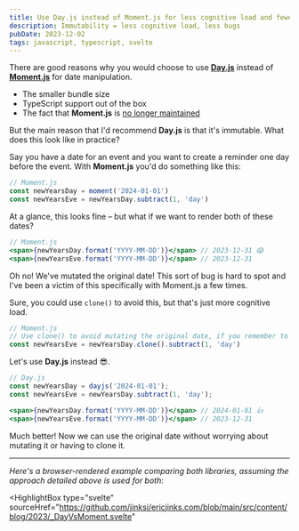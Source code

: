 ```yaml
---
title: Use Day.js instead of Moment.js for less cognitive load and fewer bugs
description: Immutability = less cognitive load, less bugs
pubDate: 2023-12-02
tags: javascript, typescript, svelte
---
```



There are good reasons why you would choose to use [**Day.js**](https://day.js.org/) instead of [**Moment.js**](https://momentjs.com/) for date manipulation.

- The smaller bundle size
- TypeScript support out of the box
- The fact that **Moment.js** is [no longer maintained](https://momentjs.com/docs/#/-project-status/)

But the main reason that I'd recommend **Day.js** is that it's immutable. What does this look like in practice?

Say you have a date for an event and you want to create a reminder one day before the event.
With **Moment.js** you'd do something like this:

```jsx
// Moment.js
const newYearsDay = moment('2024-01-01')
const newYearsEve = newYearsDay.subtract(1, 'day')
```

At a glance, this looks fine – but what if we want to render both of these dates?

```jsx
// Moment.js
<span>{newYearsDay.format('YYYY-MM-DD')}</span> // 2023-12-31 😱
<span>{newYearsEve.format('YYYY-MM-DD')}</span> // 2023-12-31
```

Oh no! We've mutated the original date!
This sort of bug is hard to spot and I've been a victim of this specifically with Moment.js a few times.

Sure, you could use `clone()` to avoid this, but that's just more cognitive load.

```jsx
// Moment.js
// Use clone() to avoid mutating the original date, if you remember to do so
const newYearsEve = newYearsDay.clone().subtract(1, 'day')
```

Let's use **Day.js** instead 😎.

```jsx
// Day.js
const newYearsDay = dayjs('2024-01-01');
const newYearsEve = newYearsDay.subtract(1, 'day');

<span>{newYearsDay.format('YYYY-MM-DD')}</span> // 2024-01-01 👍
<span>{newYearsEve.format('YYYY-MM-DD')}</span> // 2023-12-31
```

Much better! Now we can use the original date without worrying about mutating it or having to clone it.

---

_Here's a browser-rendered example comparing both libraries, assuming the approach detailed above is used for both:_

<HighlightBox
  type="svelte"
  sourceHref="https://github.com/jinksi/ericjinks.com/blob/main/src/content/blog/2023/_DayVsMoment.svelte"
>
  <DayVsMoment client:visible />
</HighlightBox>
